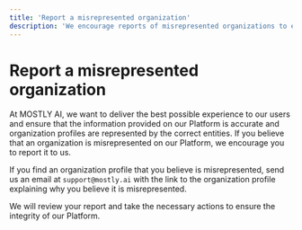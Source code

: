 ```yaml
---
title: 'Report a misrepresented organization'
description: 'We encourage reports of misrepresented organizations to ensure the integrity of our Platform and the correct representation of organizations.'
---
```


# Report a misrepresented organization

At MOSTLY AI, we want to deliver the best possible experience to our users and ensure that the information provided on our Platform is accurate and organization profiles are represented by the correct entities. If you believe that an organization is misrepresented on our Platform, we encourage you to report it to us.

If you find an organization profile that you believe is misrepresented, send us an email at `support@mostly.ai` with the link to the organization profile explaining why you believe it is misrepresented. 

We will review your report and take the necessary actions to ensure the integrity of our Platform.